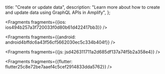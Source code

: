   title: "Create or update data",
  description: "Learn more about how to create and update data using GraphQL APIs in Amplify",
};






<Fragments fragments={{ios: ios494b257a3f720033f0d80b61d422417bb3}} />



<Fragments fragments={{android: android4bffdc6a43f56cf5662030ec5c334b404f}} />



<Fragments fragments={{js: jsd426311711a2d685df137a74f5b2a358e4}} />



<Fragments fragments={{flutter: flutter25c8e72be7aaef4c5cef2914833dda5762}} />
